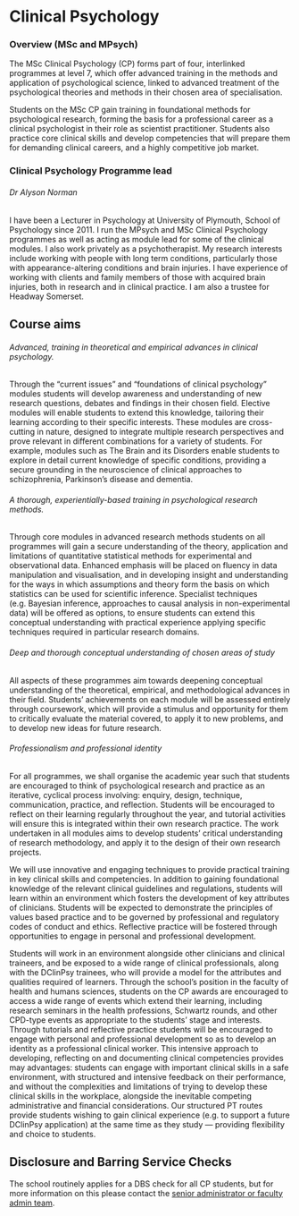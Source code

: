 # Clinical Psychology

### Overview (MSc and MPsych)

The MSc Clinical Psychology (CP) forms part of four, interlinked programmes at
level 7, which offer advanced training in the methods and application of
psychological science, linked to advanced treatment of the psychological
theories and methods in their chosen area of specialisation.

Students on the MSc CP gain training in foundational methods for psychological
research, forming the basis for a professional career as a clinical psychologist
in their role as scientist practitioner. Students also practice core clinical
skills and develop competencies that will prepare them for demanding clinical
careers, and a highly competitive job market.

### Clinical Psychology Programme lead

###### Dr Alyson Norman

I have been a Lecturer in Psychology at University of Plymouth, School of 
Psychology since 2011. I run the MPsych and MSc Clinical Psychology programmes 
as well as acting as module lead for some of the clinical modules. I also work 
privately as a psychotherapist. My research interests include working with 
people with long term conditions, particularly those with appearance-altering 
conditions and brain injuries. I have experience of working with clients and 
family members of those with acquired brain injuries, both in research and in 
clinical practice. I am also a trustee for Headway Somerset.  

## Course aims

###### Advanced, training in theoretical and empirical advances in clinical psychology.

Through the “current issues” and “foundations of clinical psychology” modules
students will develop awareness and understanding of new research questions,
debates and findings in their chosen field. Elective modules will enable
students to extend this knowledge, tailoring their learning according to their
specific interests. These modules are cross-cutting in nature, designed to
integrate multiple research perspectives and prove relevant in different
combinations for a variety of students. For example, modules such as The Brain
and its Disorders enable students to explore in detail current knowledge of
specific conditions, providing a secure grounding in the neuroscience of
clinical approaches to schizophrenia, Parkinson’s disease and dementia.

###### A thorough, experientially-based training in psychological research methods.

Through core modules in advanced research methods students on all programmes
will gain a secure understanding of the theory, application and limitations of
quantitative statistical methods for experimental and observational data.
Enhanced emphasis will be placed on fluency in data manipulation and
visualisation, and in developing insight and understanding for the ways in which
assumptions and theory form the basis on which statistics can be used for
scientific inference. Specialist techniques (e.g. Bayesian inference, approaches
to causal analysis in non-experimental data) will be offered as options, to
ensure students can extend this conceptual understanding with practical
experience applying specific techniques required in particular research domains.

###### Deep and thorough conceptual understanding of chosen areas of study

All aspects of these programmes aim towards deepening conceptual understanding
of the theoretical, empirical, and methodological advances in their field.
Students’ achievements on each module will be assessed entirely through
coursework, which will provide a stimulus and opportunity for them to critically
evaluate the material covered, to apply it to new problems, and to develop new
ideas for future research.

###### Professionalism and professional identity

For all programmes, we shall organise the academic year such that students are
encouraged to think of psychological research and practice as an iterative,
cyclical process involving: enquiry, design, technique, communication, practice,
and reflection. Students will be encouraged to reflect on their learning
regularly throughout the year, and tutorial activities will ensure this is
integrated within their own research practice. The work undertaken in all
modules aims to develop students’ critical understanding of research
methodology, and apply it to the design of their own research projects.

We will use innovative and engaging techniques to provide practical training in
key clinical skills and competencies. In addition to gaining foundational
knowledge of the relevant clinical guidelines and regulations, students will
learn within an environment which fosters the development of key attributes of
clinicians. Students will be expected to demonstrate the principles of values
based practice and to be governed by professional and regulatory codes of
conduct and ethics. Reflective practice will be fostered through opportunities
to engage in personal and professional development.

Students will work in an environment alongside other clinicians and clinical
traineers, and be exposed to a wide range of clinical professionals, along with
the DClinPsy trainees, who will provide a model for the attributes and qualities
required of learners. Through the school’s position in the faculty of health and
humans sciences, students on the CP awards are encouraged to access a wide range
of events which extend their learning, including research seminars in the health
professions, Schwartz rounds, and other CPD-type events as appropriate to the
students’ stage and interests. Through tutorials and reflective practice
students will be encouraged to engage with personal and professional development
so as to develop an identity as a professional clinical worker. This intensive
approach to developing, reflecting on and documenting clinical competencies
provides may advantages: students can engage with important clinical skills in a
safe environment, with structured and intensive feedback on their performance,
and without the complexities and limitations of trying to develop these clinical
skills in the workplace, alongside the inevitable competing administrative and
financial considerations. Our structured PT routes provide students wishing to
gain clinical experience (e.g. to support a future DClinPsy application) at the
same time as they study — providing flexibility and choice to students.

## Disclosure and Barring Service Checks

The school routinely applies for a DBS check for all CP students, but for more
information on this please contact the
[senior administrator or faculty admin team](#facultyadmin).
